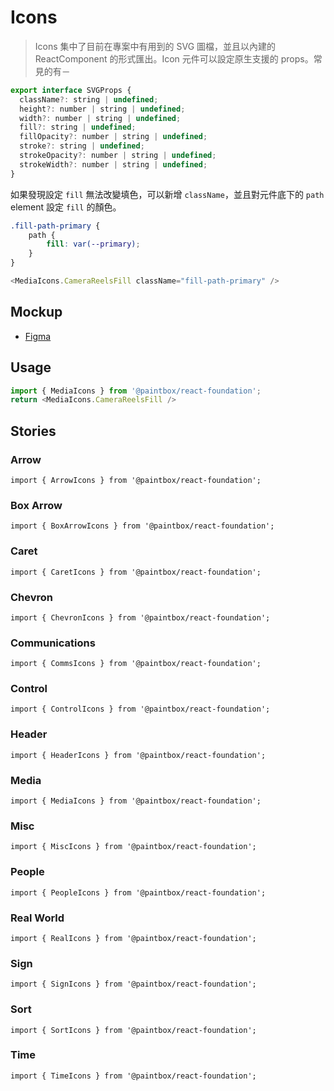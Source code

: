 
<Meta title="React/Foundation/Icons/Doc" />

# Icons

> Icons 集中了目前在專案中有用到的 SVG 圖檔，並且以內建的 ReactComponent 的形式匯出。Icon 元件可以設定原生支援的 props。常見的有－

```javascript
export interface SVGProps {
  className?: string | undefined;
  height?: number | string | undefined;
  width?: number | string | undefined;
  fill?: string | undefined;
  fillOpacity?: number | string | undefined;
  stroke?: string | undefined;
  strokeOpacity?: number | string | undefined;
  strokeWidth?: number | string | undefined;
}
```

如果發現設定 `fill` 無法改變填色，可以新增 `className`，並且對元件底下的 `path` element 設定 `fill` 的顏色。

```scss
.fill-path-primary {
    path {
        fill: var(--primary);
    }
}
```

```javascript
<MediaIcons.CameraReelsFill className="fill-path-primary" />
```

## Mockup

- [Figma](https://www.figma.com/file/Sv8VnmaINqyDQcpdO3cz5M/%F0%9F%96%A5-Foundation?node-id=14%3A2361)

## Usage

```javascript
import { MediaIcons } from '@paintbox/react-foundation';
return <MediaIcons.CameraReelsFill />
```

## Stories

### Arrow

`import { ArrowIcons } from '@paintbox/react-foundation';`

<Canvas>
    <Story id="react-foundation-icons-arrow--default" />
</Canvas>

### Box Arrow

`import { BoxArrowIcons } from '@paintbox/react-foundation';`

<Canvas>
    <Story id="react-foundation-icons-boxarrow--default" />
</Canvas>

### Caret

`import { CaretIcons } from '@paintbox/react-foundation';`

<Canvas>
    <Story id="react-foundation-icons-caret--default" />
</Canvas>

### Chevron

`import { ChevronIcons } from '@paintbox/react-foundation';`

<Canvas>
    <Story id="react-foundation-icons-chevron--default" />
</Canvas>

### Communications

`import { CommsIcons } from '@paintbox/react-foundation';`

<Canvas>
    <Story id="react-foundation-icons-comms--default" />
</Canvas>

### Control

`import { ControlIcons } from '@paintbox/react-foundation';`

<Canvas>
    <Story id="react-foundation-icons-control--default" />
</Canvas>

### Header

`import { HeaderIcons } from '@paintbox/react-foundation';`

<Canvas>
    <Story id="react-foundation-icons-header--default" />
</Canvas>

### Media

`import { MediaIcons } from '@paintbox/react-foundation';`

<Canvas>
    <Story id="react-foundation-icons-media--default" />
</Canvas>

### Misc

`import { MiscIcons } from '@paintbox/react-foundation';`

<Canvas>
    <Story id="react-foundation-icons-misc--default" />
</Canvas>

### People

`import { PeopleIcons } from '@paintbox/react-foundation';`

<Canvas>
    <Story id="react-foundation-icons-people--default" />
</Canvas>

### Real World

`import { RealIcons } from '@paintbox/react-foundation';`

<Canvas>
    <Story id="react-foundation-icons-real--default" />
</Canvas>

### Sign

`import { SignIcons } from '@paintbox/react-foundation';`

<Canvas>
    <Story id="react-foundation-icons-sign--default" />
</Canvas>

### Sort 

`import { SortIcons } from '@paintbox/react-foundation';`

<Canvas>
    <Story id="react-foundation-icons-sort--default" />
</Canvas>

### Time 

`import { TimeIcons } from '@paintbox/react-foundation';`

<Canvas>
    <Story id="react-foundation-icons-time--default" />
</Canvas>